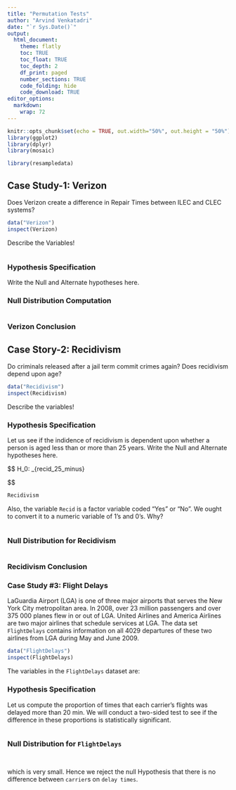 ```yaml
---
title: "Permutation Tests"
author: "Arvind Venkatadri"
date: "`r Sys.Date()`"
output:
  html_document:
    theme: flatly
    toc: TRUE
    toc_float: TRUE
    toc_depth: 2
    df_print: paged
    number_sections: TRUE
    code_folding: hide
    code_download: TRUE
editor_options: 
  markdown: 
    wrap: 72
---
```


```r

knitr::opts_chunk$set(echo = TRUE, out.width="50%", out.height = "50%")
library(ggplot2)
library(dplyr)
library(mosaic)

library(resampledata)

```

## Case Study-1: Verizon

Does Verizon create a difference in Repair Times between ILEC and CLEC
systems?

```r

data("Verizon")
inspect(Verizon)

```

Describe the Variables!

```r



```

### Hypothesis Specification

Write the Null and Alternate hypotheses here.


### Null Distribution Computation

```r



```

### Verizon Conclusion




## Case Story-2: Recidivism

Do criminals released after a jail term commit crimes again? Does
recidivism depend upon age?

```r

data("Recidivism")
inspect(Recidivism)

```

Describe the variables!

### Hypothesis Specification

Let us see if the indidence of recidivism is dependent upon whether a
person is aged less than or more than 25 years. Write the Null and
Alternate hypotheses here.

\$\$ H_0: \mu\_{recid_25_minus}

\$\$

```r
Recidivism


```

Also, the variable <tt>`Recid`</tt> is a factor variable coded "Yes" or
"No". We ought to convert it to a numeric variable of 1's and 0's.
Why?

```r



```


### Null Distribution for Recidivism

```r


```

### Recidivism Conclusion



### Case Study #3: Flight Delays

LaGuardia Airport (LGA) is one of three major airports that serves the
New York City metropolitan area. In 2008, over 23 million passengers and
over 375 000 planes flew in or out of LGA. United Airlines and America
Airlines are two major airlines that schedule services at LGA. The data
set `FlightDelays` contains information on all 4029 departures of these
two airlines from LGA during May and June 2009.

```r
data("FlightDelays")
inspect(FlightDelays)

```

The variables in the `FlightDelays` dataset are:



### Hypothesis Specification

Let us compute the proportion of times that each carrier's flights was delayed more than 20 min. We will conduct a two-sided test to see if the difference in these proportions is statistically significant.

```r



```

### Null Distribution for `FlightDelays`

```r


```



```r


```

which is very small. Hence we reject the null Hypothesis that there is
no difference between `carrier`s on `delay times`.



